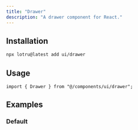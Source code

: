 ```yaml
---
title: "Drawer"
description: "A drawer component for React."
---
```


<ComponentPreview id="examples/drawer-01" />

## Installation

```bash
npx lotru@latest add ui/drawer
```

## Usage

```tsx
import { Drawer } from "@/components/ui/drawer";
```

## Examples

### Default

<ComponentPreview id="examples/drawer-01" />
